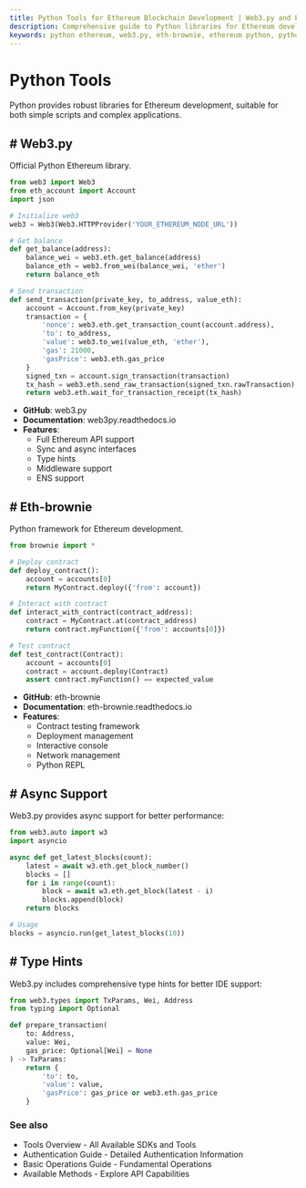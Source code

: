 ```yaml
---
title: Python Tools for Ethereum Blockchain Development | Web3.py and Eth-brownie Guide
description: Comprehensive guide to Python libraries for Ethereum development including Web3.py and Eth-brownie, with detailed code examples, smart contract integration, and asynchronous patterns
keywords: python ethereum, web3.py, eth-brownie, ethereum python, python blockchain, python web3, python dapp, ethereum async python, smart contracts python, blockchain python, python testing ethereum, python type hints web3
---
```


# Python Tools

Python provides robust libraries for Ethereum development, suitable for both simple scripts and complex applications.

<PayAttention category="Python" />

## # Web3.py

Official Python Ethereum library.

```python
from web3 import Web3
from eth_account import Account
import json

# Initialize web3
web3 = Web3(Web3.HTTPProvider('YOUR_ETHEREUM_NODE_URL'))

# Get balance
def get_balance(address):
    balance_wei = web3.eth.get_balance(address)
    balance_eth = web3.from_wei(balance_wei, 'ether')
    return balance_eth

# Send transaction
def send_transaction(private_key, to_address, value_eth):
    account = Account.from_key(private_key)
    transaction = {
        'nonce': web3.eth.get_transaction_count(account.address),
        'to': to_address,
        'value': web3.to_wei(value_eth, 'ether'),
        'gas': 21000,
        'gasPrice': web3.eth.gas_price
    }
    signed_txn = account.sign_transaction(transaction)
    tx_hash = web3.eth.send_raw_transaction(signed_txn.rawTransaction)
    return web3.eth.wait_for_transaction_receipt(tx_hash)
```

- **GitHub**: <Link to="https://github.com/ethereum/web3.py" target="_blank" absolute>web3.py</Link>
- **Documentation**: <Link to="https://web3py.readthedocs.io/" target="_blank" absolute>web3py.readthedocs.io</Link>
- **Features**:
  - Full Ethereum API support
  - Sync and async interfaces
  - Type hints
  - Middleware support
  - ENS support

## # Eth-brownie

Python framework for Ethereum development.

```python
from brownie import *

# Deploy contract
def deploy_contract():
    account = accounts[0]
    return MyContract.deploy({'from': account})

# Interact with contract
def interact_with_contract(contract_address):
    contract = MyContract.at(contract_address)
    return contract.myFunction({'from': accounts[0]})

# Test contract
def test_contract(Contract):
    account = accounts[0]
    contract = account.deploy(Contract)
    assert contract.myFunction() == expected_value
```

- **GitHub**: <Link to="https://github.com/eth-brownie/brownie" target="_blank" absolute>eth-brownie</Link>
- **Documentation**: <Link to="https://eth-brownie.readthedocs.io/" target="_blank" absolute>eth-brownie.readthedocs.io</Link>
- **Features**:
  - Contract testing framework
  - Deployment management
  - Interactive console
  - Network management
  - Python REPL

## # Async Support

Web3.py provides async support for better performance:

```python
from web3.auto import w3
import asyncio

async def get_latest_blocks(count):
    latest = await w3.eth.get_block_number()
    blocks = []
    for i in range(count):
        block = await w3.eth.get_block(latest - i)
        blocks.append(block)
    return blocks

# Usage
blocks = asyncio.run(get_latest_blocks(10))
```

## # Type Hints

Web3.py includes comprehensive type hints for better IDE support:

```python
from web3.types import TxParams, Wei, Address
from typing import Optional

def prepare_transaction(
    to: Address,
    value: Wei,
    gas_price: Optional[Wei] = None
) -> TxParams:
    return {
        'to': to,
        'value': value,
        'gasPrice': gas_price or web3.eth.gas_price
    }
```

### See also

- <Link to="/docs/ethereum/tools/overview" title="Complete overview of available Ethereum development tools and SDKs">Tools Overview</Link> - All Available SDKs and Tools
- <Link to="/docs/ethereum/authentication" title="Guide to authenticating with Ethereum nodes and API services">Authentication Guide</Link> - Detailed Authentication Information
- <Link to="/docs/ethereum/basic-operations" title="Learn fundamental Ethereum blockchain operations for developers">Basic Operations Guide</Link> - Fundamental Operations
- <Link to="/docs/ethereum/all-methods" title="Complete reference of all available Ethereum API methods">Available Methods</Link> - Explore API Capabilities

